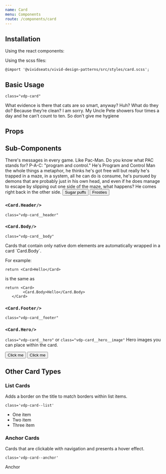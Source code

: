 ```yaml
---
name: Card
menu: Components
route: /components/card
---
```



## Installation

Using the react components:


Using the scss files:

    @import '@vividseats/vivid-design-patterns/src/styles/card.scss';

## Basic Usage

`class="vdp-card"`

<Playground>
    <Card>
        <p className="vdp-type-body1">
            What evidence is there that cats are so smart, anyway? Huh? What do they do? Because they’re clean? I am sorry. My Uncle Pete
            showers four times a day and he can’t count to ten. So don’t give me hygiene
        </p>
    </Card>
</Playground>

## Props

<Props of={Card} />

## Sub-Components

<Playground>
    <Card>
        <Card.Header>
            <Title>Bandersnatch</Title>
        </Card.Header>
        <Card.Body>
            <BodyText>
                There's messages in every game. Like Pac-Man. Do you know what PAC stands for? P-A-C: "program and control." He's Program
                and Control Man the whole things a metaphor, he thinks he's got free will but really he's trapped in a maze, in a system,
                all he can do is consume, he's pursued by demons that are probably just in his own head, and even if he does manage to
                escape by slipping out one side of the maze, what happens? He comes right back in the other side.
            </BodyText>
        </Card.Body>
        <Card.Footer>
            <Button importance="text" muted>
                Sugar puffs
            </Button>
            <Button importance="text">Frosties</Button>
        </Card.Footer>
    </Card>
</Playground>

### `<Card.Header/>`

`class="vdp-card__header"`

<Props of={Card.Header} />

### `<Card.Body/>`

`class="vdp-card__body"`

<Props of={Card.Body}/>
Cards that contain only native dom elements are automatically wrapped in a card `Card.Body`.

For example:

    return <Card>Hello</Card>

is the same as

    return <Card>
            <Card.Body>Hello</Card.Body>
       </Card>

### `<Card.Footer/>`

`class="vdp-card__footer"`

<Props of={Card.Footer} />

### `<Card.Hero/>`

`class="vdp-card__hero"` or `class="vdp-card__hero__image"`
Hero images you can place within the card.

<Playground>
    <Card>
        <Card.Hero imageSrc="https://a.vsstatic.com/mobile/app/mlb/washington-nationals.jpg" alt="Washington Nationals Baseball Stadium" />
        <Card.Footer centered>
            <Button importance="text">Click me</Button>
            <Button importance="text" muted>
                Click me
            </Button>
        </Card.Footer>
    </Card>
</Playground>

<Props of={Card.Hero} />

## Other Card Types

### List Cards

Adds a border on the title to match borders within list items.

`class='vdp-card--list'`

<Playground>
    <Card type="list">
        <Card.Header>
            <Title>List Card</Title>
        </Card.Header>
        <Card.Body>
            <ul>
                <li> One item </li>
                <li> Two item </li>
                <li> Three item </li>
            </ul>
        </Card.Body>
    </Card>
</Playground>

### Anchor Cards

Cards that are clickable with navigation and presents a hover effect.

`class='vdp-card--anchor'`

<Playground>
    <Card type="anchor" role="link">
        <Card.Header>
            <Title>Anchor card</Title>
        </Card.Header>
        <Card.Body>Anchor</Card.Body>
    </Card>
</Playground>
